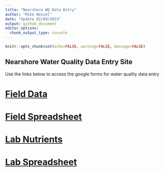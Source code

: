 ```yaml
---
title: "Nearshore WQ Data Entry"
author: "Mike Wessel"
date: "Update 02/09/2023"
output: github_document
editor_options: 
  chunk_output_type: console
---
```



```r
knitr::opts_chunk$set(echo=FALSE, warning=FALSE, message=FALSE)
```


## Nearshore Water Quality Data Entry Site

Use the links below to access the google forms for water quality data entry

# [Field Data](https://docs.google.com/forms/d/e/1FAIpQLSd4sNacnMR6bJ9kmtmCmxhOPChgTdoo3RkOXHCMR6f9jJdppg/viewform?vc=0&c=0&w=1&flr=0&dods){target="_blank"}

# [Field Spreadsheet](https://docs.google.com/spreadsheets/d/1O3O3QfYCOVuQg-1aztPyQRtN_W9uO2i4yToqhNFGZ1Y/edit#gid=569489895){target="_blank"}

# [Lab Nutrients](https://docs.google.com/forms/d/e/1FAIpQLSfm5HSBknXw4RCU5gaZ7r8YqQNQS4yuFJ6jkFqlymizEwq8jw/viewform?vc=0&c=0&w=1&flr=0&dods){target="_blank"}

# [Lab Spreadsheet](https://docs.google.com/spreadsheets/d/1h4GrUesRXGiJ3L7EMrbaQxntBx3-Tq_tfBQINH70nwE/edit#gid=607645065){target="_blank"}


                        






